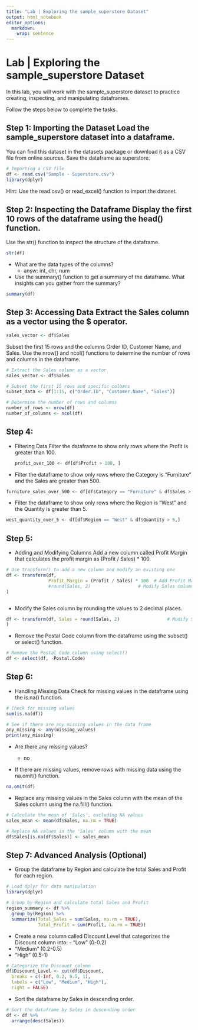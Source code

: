 ```yaml
---
title: "Lab | Exploring the sample_superstore Dataset"
output: html_notebook
editor_options: 
  markdown: 
    wrap: sentence
---
```


# Lab \| Exploring the sample_superstore Dataset

In this lab, you will work with the sample_superstore dataset to practice creating, inspecting, and manipulating dataframes.

Follow the steps below to complete the tasks.

## Step 1: Importing the Dataset Load the sample_superstore dataset into a dataframe.

You can find this dataset in the datasets package or download it as a CSV file from online sources.
Save the dataframe as superstore.

```r
# Importing a CSV file
df <- read.csv("Sample - Superstore.csv")
library(dplyr)


```

Hint: Use the read.csv() or read_excel() function to import the dataset.

## Step 2: Inspecting the Dataframe Display the first 10 rows of the dataframe using the head() function.

Use the str() function to inspect the structure of the dataframe.

```r
str(df)
```

-   What are the data types of the columns?
    -   answ: int, chr, num
-   Use the summary() function to get a summary of the dataframe. What insights can you gather from the summary?

```r
summary(df)
```

## Step 3: Accessing Data Extract the Sales column as a vector using the \$ operator.

```r
sales_vector <- df$Sales
```

Subset the first 15 rows and the columns Order ID, Customer Name, and Sales.
Use the nrow() and ncol() functions to determine the number of rows and columns in the dataframe.

```r
# Extract the Sales column as a vector
sales_vector <- df$Sales

# Subset the first 15 rows and specific columns
subset_data <- df[1:15, c("Order.ID", "Customer.Name", "Sales")]

# Determine the number of rows and columns
number_of_rows <- nrow(df)
number_of_columns <- ncol(df)

```

## Step 4:

-   Filtering Data Filter the dataframe to show only rows where the Profit is greater than 100.

    ```r
    profit_over_100 <- df[df$Profit > 100, ]
    ```

-   Filter the dataframe to show only rows where the Category is "Furniture" and the Sales are greater than 500.

```r
furniture_sales_over_500 <- df[df$Category == "Furniture" & df$Sales > 500, ]
```

-   Filter the dataframe to show only rows where the Region is "West" and the Quantity is greater than 5.

```r

west_quantity_over_5 <- df[df$Region == "West" & df$Quantity > 5,]
```

## Step 5:

-   Adding and Modifying Columns Add a new column called Profit Margin that calculates the profit margin as (Profit / Sales) \* 100.

```r

# Use transform() to add a new column and modify an existing one
df <- transform(df,
                Profit_Margin = (Profit / Sales) * 100  # Add Profit Margin column
                #round(Sales, 2)                  # Modify Sales column
)



```

-   Modify the Sales column by rounding the values to 2 decimal places.

```r
df <- transform(df, Sales = round(Sales, 2)                  # Modify Sales column
)

```

-   Remove the Postal Code column from the dataframe using the subset() or select() function.

```r
# Remove the Postal Code column using select()
df <- select(df, -Postal.Code)
```

## Step 6:

-   Handling Missing Data Check for missing values in the dataframe using the is.na() function.

```r
# Check for missing values
sum(is.na(df))

# See if there are any missing values in the data frame
any_missing <- any(missing_values)
print(any_missing)
```

-   Are there any missing values?

    -   no

-   If there are missing values, remove rows with missing data using the na.omit() function.

```r
na.omit(df)
```

-   Replace any missing values in the Sales column with the mean of the Sales column using the na.fill() function.

```r
# Calculate the mean of 'Sales', excluding NA values
sales_mean <- mean(df$Sales, na.rm = TRUE)

# Replace NA values in the 'Sales' column with the mean
df$Sales[is.na(df$Sales)] <- sales_mean
```

## Step 7: Advanced Analysis (Optional)

-   Group the dataframe by Region and calculate the total Sales and Profit for each region.
```r
# Load dplyr for data manipulation
library(dplyr)

# Group by Region and calculate total Sales and Profit
region_summary <- df %>%
  group_by(Region) %>%
  summarize(Total_Sales = sum(Sales, na.rm = TRUE),
            Total_Profit = sum(Profit, na.rm = TRUE))

```

-   Create a new column called Discount Level that categorizes the Discount column into: - "Low" (0-0.2)
- "Medium" (0.2-0.5)
- "High" (0.5-1)

```r
# Categorize the Discount column
df$Discount_Level <- cut(df$Discount,
  breaks = c(-Inf, 0.2, 0.5, 1),
  labels = c("Low", "Medium", "High"),
  right = FALSE)

```



- Sort the dataframe by Sales in descending order.

```r
# Sort the dataframe by Sales in descending order
df <- df %>%
  arrange(desc(Sales))
```

